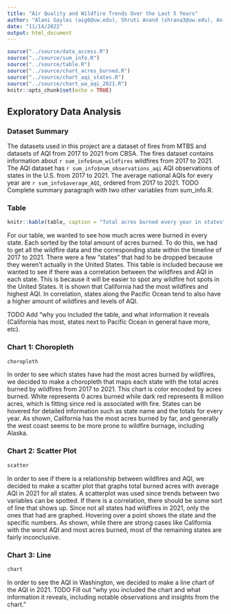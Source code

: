 ```yaml
---
title: "Air Quality and Wildfire Trends Over the Last 5 Years"
author: "Alani Gayles (aig6@uw.edu), Shruti Anand (shrana3@uw.edu), An Dao (andao27@uw.edu), Brandon Mochizuki (bmoch@uw.edu)"
date: "11/14/2022"
output: html_document
---
```


```r
source("../source/data_access.R")
source("../source/sum_info.R")
source("../source/table.R")
source("../source/chart_acres_burned.R")
source("../source/chart_aqi_states.R")
source("../source/chart_wa_aqi_2021.R")
knitr::opts_chunk$set(echo = TRUE)
```

## Exploratory Data Analysis

### Dataset Summary

The datasets used in this project are a dataset of fires from MTBS and
datasets of AQI from 2017 to 2021 from CBSA. The fires dataset contains
information about `r sum_info$num_wildfires` wildfires from 2017 to 2021. The
AQI dataset has `r sum_info$num_observations_aqi` AQI observations of
states in the U.S. from 2017 to 2021. The average national AQIs for every year
are `r sum_info$average_AQI`, ordered from 2017 to 2021. TODO Complete summary
paragraph with two other variables from sum_info.R.

### Table

```r
knitr::kable(table, caption = "Total acres burned every year in states")
```

For our table, we wanted to see how much acres were burned in every state. Each sorted by the total amount of acres burned. To do this, we had to get all the wildfire data and the corresponding state within the timeline of 2017 to 2021. There were a few "states" that had to be dropped because they weren't actually in the United States. This table is included because we wanted to see if there was a correlation between the wildfires and AQI in each state. This is because it will be easier to spot any wildfire hot spots in the United States. It is shown that California had the most wildfires and highest AQI. In correlation, states along the Pacific Ocean tend to also have a higher amount of wildfires and levels of AQI. 

TODO Add "why you included the table, and what information it reveals
(California has most, states next to Pacific Ocean in general have more, etc).

### Chart 1: Choropleth

```r
choropleth
```

In order to see which states have had the most acres burned by wildfires, we
decided to make a choropleth that maps each state with the total acres burned by
wildfires from 2017 to 2021. This chart is color encoded by acres burned. White
represents 0 acres burned while dark red represents 8 million acres, which is
fitting since red is associated with fire. States can be hovered for detailed
information such as state name and the totals for every year. As shown,
California has the most acres burned by far, and generally the west coast seems
to be more prone to wildfire burnage, including Alaska.

### Chart 2: Scatter Plot

```r
scatter
```

In order to see if there is a relationship between wildfires and AQI, we decided
to make a scatter plot that graphs total burned acres with average AQI in 2021 for
all states. A scatterplot was used since trends between two variables can be
spotted. If there is a correlation, there should be some sort of line that shows
up. Since not all states had wildfires in 2021, only the ones that had are
graphed. Hovering over a point shows the state and the specific numbers. As shown,
while there are strong cases like California with the worst AQI and most acres
burned, most of the remaining states are fairly inconclusive.

### Chart 3: Line

```r
chart
```

In order to see the AQI in Washington, we decided to make a line chart of the AQI
in 2021. TODO Fill out "why you included the chart and what information it reveals,
including notable observations and insights from the chart."
